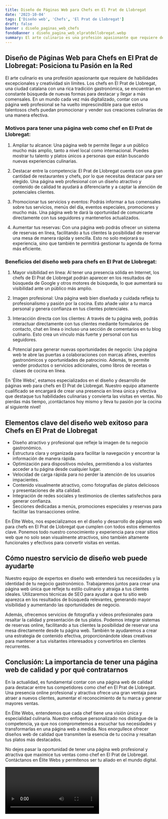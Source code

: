 ```yaml
---
title: Diseño de Páginas Web para Chefs en El Prat de Llobregat
date: '2023-10-04'
tags: ['Diseño web', 'Chefs', 'El Prat de Llobregat']
draft: false
banner : diseño_paginas_web_chefs
fondoBanner : diseño_pagina_web_elpratdellobregat.webp
summary: El arte culinario es una profesión apasionante que requiere de habilidades excepcionales y creatividad sin límites. Los chefs en El Prat de Llobregat, una ciudad catalana con una rica tradición gastronómica, se encuentran en constante búsqueda de nuevas formas para destacar y llegar a más comensales. En un mundo cada vez más digitalizado, contar con una página web profesional se ha vuelto imprescindible para que estos talentosos chefs puedan promocionar y vender sus creaciones culinarias de una manera efectiva. 
---
```


## Diseño de Páginas Web para Chefs en El Prat de Llobregat: Posiciona tu Pasión en la Red

El arte culinario es una profesión apasionante que requiere de habilidades excepcionales y creatividad sin límites. Los chefs en El Prat de Llobregat, una ciudad catalana con una rica tradición gastronómica, se encuentran en constante búsqueda de nuevas formas para destacar y llegar a más comensales. En un mundo cada vez más digitalizado, contar con una página web profesional se ha vuelto imprescindible para que estos talentosos chefs puedan promocionar y vender sus creaciones culinarias de una manera efectiva. 

### Motivos para tener una página web como chef en El Prat de Llobregat:

1. Ampliar tu alcance: Una página web te permite llegar a un público mucho más amplio, tanto a nivel local como internacional. Puedes mostrar tu talento y platos únicos a personas que están buscando nuevas experiencias culinarias.

2. Destacar entre la competencia: El Prat de Llobregat cuenta con una gran cantidad de restaurantes y chefs, por lo que necesitas destacar para ser elegido. Una página web profesional con un diseño atractivo y contenido de calidad te ayudará a diferenciarte y a captar la atención de potenciales clientes.

3. Promocionar tus servicios y eventos: Podrás informar a tus comensales sobre tus servicios, menús del día, eventos especiales, promociones y mucho más. Una página web te dará la oportunidad de comunicarte directamente con tus seguidores y mantenerlos actualizados.

4. Aumentar tus reservas: Con una página web podrás ofrecer un sistema de reservas en línea, facilitando a tus clientes la posibilidad de reservar una mesa de manera rápida y sencilla. Esto no solo mejorará su experiencia, sino que también te permitirá gestionar tu agenda de forma más eficiente.

### Beneficios del diseño web para chefs en El Prat de Llobregat:

1. Mayor visibilidad en línea: Al tener una presencia sólida en Internet, los chefs de El Prat de Llobregat podrán aparecer en los resultados de búsqueda de Google y otros motores de búsqueda, lo que aumentará su visibilidad ante un público más amplio.

2. Imagen profesional: Una página web bien diseñada y cuidada refleja tu profesionalismo y pasión por la cocina. Esto añade valor a tu marca personal y genera confianza en tus clientes potenciales.

3. Interacción directa con los clientes: A través de tu página web, podrás interactuar directamente con tus clientes mediante formularios de contacto, chat en línea o incluso una sección de comentarios en tu blog culinario. Esto crea un vínculo más fuerte y personal con tus seguidores.

4. Potencial para generar nuevas oportunidades de negocio: Una página web te abre las puertas a colaboraciones con marcas afines, eventos gastronómicos y oportunidades de patrocinio. Además, te permite vender productos o servicios adicionales, como libros de recetas o clases de cocina en línea.

En 'Élite Webs', estamos especializados en el diseño y desarrollo de páginas web para chefs en El Prat de Llobregat. Nuestro equipo altamente cualificado se encargará de crear una presencia en línea única y efectiva que destaque tus habilidades culinarias y convierta las visitas en ventas. No pierdas más tiempo, ¡contáctanos hoy mismo y lleva tu pasión por la cocina al siguiente nivel!

<GifSeo />

<Cta />

## Elementos clave del diseño web exitoso para Chefs en El Prat de Llobregat

- Diseño atractivo y profesional que refleje la imagen de tu negocio gastronómico.
- Estructura clara y organizada para facilitar la navegación y encontrar la información de manera rápida.
- Optimización para dispositivos móviles, permitiendo a los visitantes acceder a tu página desde cualquier lugar.
- Velocidad de carga rápida para no perder la atención de los usuarios impacientes.
- Contenido visualmente atractivo, como fotografías de platos deliciosos y presentaciones de alta calidad.
- Integración de redes sociales y testimonios de clientes satisfechos para generar confianza.
- Secciones dedicadas a menús, promociones especiales y reservas para facilitar las transacciones online.

En Élite Webs, nos especializamos en el diseño y desarrollo de páginas web para chefs en El Prat de Llobregat que cumplen con todos estos elementos clave. Ponemos todo nuestro conocimiento y experiencia para crear sitios web que no solo sean visualmente atractivos, sino también altamente funcionales y efectivos para convertir visitas en ventas.

## Cómo nuestro servicio de diseño web puede ayudarte

Nuestro equipo de expertos en diseño web entenderá tus necesidades y la identidad de tu negocio gastronómico. Trabajaremos juntos para crear una página web única que refleje tu estilo culinario y atraiga a tus clientes ideales. Utilizaremos técnicas de SEO para ayudar a que tu sitio web aparezca en los resultados de búsqueda relevantes, generando mayor visibilidad y aumentando las oportunidades de negocio.

Además, ofrecemos servicios de fotografía y videos profesionales para resaltar la calidad y presentación de tus platos. Podemos integrar sistemas de reservas online, facilitando a tus clientes la posibilidad de reservar una mesa directamente desde tu página web. También te ayudaremos a crear una estrategia de contenido efectiva, proporcionándote ideas creativas para mantener a tus visitantes interesados y convertirlos en clientes recurrentes.

## Conclusión: La importancia de tener una página web de calidad y por qué contratarnos

En la actualidad, es fundamental contar con una página web de calidad para destacar entre tus competidores como chef en El Prat de Llobregat. Una presencia online profesional y atractiva ofrece una gran ventaja para atraer a nuevos clientes, aumentar el reconocimiento de tu marca y generar mayores ventas.

En Élite Webs, entendemos que cada chef tiene una visión única y especialidad culinaria. Nuestro enfoque personalizado nos distingue de la competencia, ya que nos comprometemos a escuchar tus necesidades y transformarlas en una página web a medida. Nos enorgullece ofrecer diseños web de calidad que transmiten la esencia de tu cocina y resaltan tus platos más destacados.

No dejes pasar la oportunidad de tener una página web profesional y atractiva que maximice tus ventas como chef en El Prat de Llobregat. Contáctanos en Élite Webs y permítenos ser tu aliado en el mundo digital.

<Video />

<CtaBot job='Chefs' city='El Prat de Llobregat'/>

<Gmaps query='El Prat de Llobregat+españa+maps' />